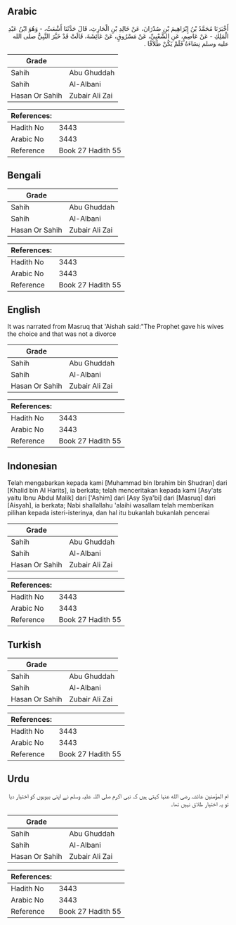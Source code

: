 ## Arabic


<div dir="rtl" lang="ar" style={{fontSize:'larger',backgroundColor:'#f8f9fa',padding:20}}>
أَخْبَرَنَا مُحَمَّدُ بْنُ إِبْرَاهِيمَ بْنِ صُدْرَانَ، عَنْ خَالِدِ بْنِ الْحَارِثِ، قَالَ حَدَّثَنَا أَشْعَثُ، - وَهُوَ ابْنُ عَبْدِ الْمَلِكِ - عَنْ عَاصِمٍ، عَنِ الشَّعْبِيِّ، عَنْ مَسْرُوقٍ، عَنْ عَائِشَةَ، قَالَتْ قَدْ خَيَّرَ النَّبِيُّ صلى الله عليه وسلم نِسَاءَهُ فَلَمْ يَكُنْ طَلاَقًا ‏.‏
</div>
<div style={{backgroundColor:'#f8f9fa',padding:20, marginBottom: 10}}><table> <thead> <tr> <th>Grade</th> <th></th> </tr> </thead> <tbody> <tr><td>Sahih</td><td>Abu Ghuddah</td></tr><tr><td>Sahih</td><td>Al-Albani</td></tr><tr><td>Hasan Or Sahih</td><td>Zubair Ali Zai</td></tr></tbody></table><table> <thead> <tr> <th>References:</th> <th></th> </tr> </thead> <tbody><tr><td>Hadith No</td><td>3443</td></tr><tr><td>Arabic No</td><td>3443</td></tr><tr><td>Reference</td><td>Book 27 Hadith 55</td></tr></tbody></table></div>

## Bengali


<div dir="ltr" lang="bn" style={{fontSize:'larger',backgroundColor:'#f8f9fa',padding:20}}>

</div>
<div style={{backgroundColor:'#f8f9fa',padding:20, marginBottom: 10}}><table> <thead> <tr> <th>Grade</th> <th></th> </tr> </thead> <tbody> <tr><td>Sahih</td><td>Abu Ghuddah</td></tr><tr><td>Sahih</td><td>Al-Albani</td></tr><tr><td>Hasan Or Sahih</td><td>Zubair Ali Zai</td></tr></tbody></table><table> <thead> <tr> <th>References:</th> <th></th> </tr> </thead> <tbody><tr><td>Hadith No</td><td>3443</td></tr><tr><td>Arabic No</td><td>3443</td></tr><tr><td>Reference</td><td>Book 27 Hadith 55</td></tr></tbody></table></div>

## English


<div dir="ltr" lang="en" style={{fontSize:'larger',backgroundColor:'#f8f9fa',padding:20}}>
It was narrated from Masruq that 'Aishah said:"The Prophet gave his wives the choice and that was not a divorce
</div>
<div style={{backgroundColor:'#f8f9fa',padding:20, marginBottom: 10}}><table> <thead> <tr> <th>Grade</th> <th></th> </tr> </thead> <tbody> <tr><td>Sahih</td><td>Abu Ghuddah</td></tr><tr><td>Sahih</td><td>Al-Albani</td></tr><tr><td>Hasan Or Sahih</td><td>Zubair Ali Zai</td></tr></tbody></table><table> <thead> <tr> <th>References:</th> <th></th> </tr> </thead> <tbody><tr><td>Hadith No</td><td>3443</td></tr><tr><td>Arabic No</td><td>3443</td></tr><tr><td>Reference</td><td>Book 27 Hadith 55</td></tr></tbody></table></div>

## Indonesian


<div dir="ltr" lang="id" style={{fontSize:'larger',backgroundColor:'#f8f9fa',padding:20}}>
Telah mengabarkan kepada kami [Muhammad bin Ibrahim bin Shudran] dari [Khalid bin Al Harits], ia berkata; telah menceritakan kepada kami [Asy'ats yaitu Ibnu Abdul Malik] dari ['Ashim] dari [Asy Sya'bi] dari [Masruq] dari [Aisyah], ia berkata; Nabi shallallahu 'alaihi wasallam telah memberikan pilihan kepada isteri-isterinya, dan hal itu bukanlah bukanlah pencerai
</div>
<div style={{backgroundColor:'#f8f9fa',padding:20, marginBottom: 10}}><table> <thead> <tr> <th>Grade</th> <th></th> </tr> </thead> <tbody> <tr><td>Sahih</td><td>Abu Ghuddah</td></tr><tr><td>Sahih</td><td>Al-Albani</td></tr><tr><td>Hasan Or Sahih</td><td>Zubair Ali Zai</td></tr></tbody></table><table> <thead> <tr> <th>References:</th> <th></th> </tr> </thead> <tbody><tr><td>Hadith No</td><td>3443</td></tr><tr><td>Arabic No</td><td>3443</td></tr><tr><td>Reference</td><td>Book 27 Hadith 55</td></tr></tbody></table></div>

## Turkish


<div dir="ltr" lang="tr" style={{fontSize:'larger',backgroundColor:'#f8f9fa',padding:20}}>

</div>
<div style={{backgroundColor:'#f8f9fa',padding:20, marginBottom: 10}}><table> <thead> <tr> <th>Grade</th> <th></th> </tr> </thead> <tbody> <tr><td>Sahih</td><td>Abu Ghuddah</td></tr><tr><td>Sahih</td><td>Al-Albani</td></tr><tr><td>Hasan Or Sahih</td><td>Zubair Ali Zai</td></tr></tbody></table><table> <thead> <tr> <th>References:</th> <th></th> </tr> </thead> <tbody><tr><td>Hadith No</td><td>3443</td></tr><tr><td>Arabic No</td><td>3443</td></tr><tr><td>Reference</td><td>Book 27 Hadith 55</td></tr></tbody></table></div>

## Urdu


<div dir="rtl" lang="ur" style={{fontSize:'larger',backgroundColor:'#f8f9fa',padding:20}}>
ام المؤمنین عائشہ رضی الله عنہا کہتی ہیں کہ نبی اکرم صلی اللہ علیہ وسلم نے اپنی بیویوں کو اختیار دیا تو یہ اختیار طلاق نہیں تھا۔
</div>
<div style={{backgroundColor:'#f8f9fa',padding:20, marginBottom: 10}}><table> <thead> <tr> <th>Grade</th> <th></th> </tr> </thead> <tbody> <tr><td>Sahih</td><td>Abu Ghuddah</td></tr><tr><td>Sahih</td><td>Al-Albani</td></tr><tr><td>Hasan Or Sahih</td><td>Zubair Ali Zai</td></tr></tbody></table><table> <thead> <tr> <th>References:</th> <th></th> </tr> </thead> <tbody><tr><td>Hadith No</td><td>3443</td></tr><tr><td>Arabic No</td><td>3443</td></tr><tr><td>Reference</td><td>Book 27 Hadith 55</td></tr></tbody></table></div>